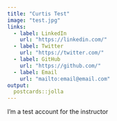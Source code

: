 ```yaml
---
title: "Curtis Test"
image: "test.jpg"
links:
  - label: LinkedIn
    url: "https://linkedin.com/"
  - label: Twitter
    url: "https://twitter.com/"
  - label: GitHub
    url: "https://github.com/"
  - label: Email
    url: "mailto:email@email.com"
output:
  postcards::jolla
---
```

 
I'm a test account for the instructor
